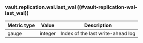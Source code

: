 ### vault.replication.wal.last_wal ((#vault-replication-wal-last_wal))

Metric type | Value   | Description
----------- | ------- | -----------
gauge       | integer | Index of the last write-ahead log